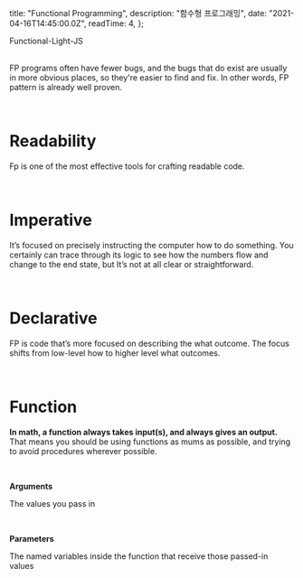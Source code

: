 
  title: "Functional Programming",
  description: "함수형 프로그래밍",
  date: "2021-04-16T14:45:00.0Z",
  readTime: 4,
};


<div style={{ textAlign: "center", fontFamily: "Rajdhani" }}>
  Functional-Light-JS
</div>

<div style={{ marginTop: "4rem", fontFamily: "AppleGothic", fontSize: '11pt', lineHeight: '22pt', letterSpacing: '.8px'}}>

<br />

FP programs often have fewer bugs, and the bugs that do exist are usually in more obvious places, so they're easier to find and fix. In other words, FP pattern is already well proven.

<br />

<h1> Readability </h1>

Fp is one of the most effective tools for crafting readable code.

<br />

<h1> Imperative </h1>

It’s focused on precisely instructing the computer how to do something.
You certainly can trace through its logic to see how the numbers flow and change to the end state, but It’s not at all clear or straightforward.

<br />

<h1> Declarative </h1>

FP is code that’s more focused on describing the what outcome.
The focus shifts from low-level how to higher level what outcomes.

<br />

<h1> Function </h1>

**In math, a function always takes input(s), and always gives an output.** That
means you should be using functions as mums as possible, and trying to avoid procedures
wherever possible.

<br />

**Arguments**

The values you pass in

<br />

**Parameters**

The named variables inside the function that receive those passed-in values

</div>
